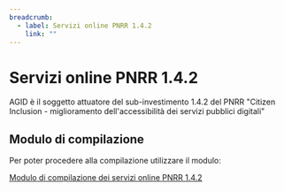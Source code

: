 ```yaml
---
breadcrumb:
  - label: Servizi online PNRR 1.4.2
    link: ""
---
```


# Servizi online PNRR 1.4.2

AGID è il soggetto attuatore del sub-investimento 1.4.2 del PNRR "Citizen
Inclusion - miglioramento dell'accessibilità dei servizi pubblici digitali"

## Modulo di compilazione

Per poter procedere alla compilazione utilizzare il modulo:

[Modulo di compilazione dei servizi online PNRR 1.4.2](/form/servizi-online-pnrr)

